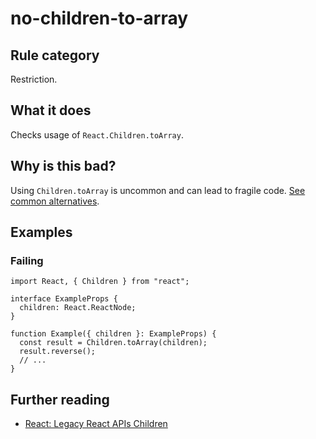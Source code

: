 # no-children-to-array

## Rule category

Restriction.

## What it does

Checks usage of `React.Children.toArray`.

## Why is this bad?

Using `Children.toArray` is uncommon and can lead to fragile code. [See common alternatives](https://react.dev/reference/react/Children#alternatives).

## Examples

### Failing

```tsx twoslash
import React, { Children } from "react";

interface ExampleProps {
  children: React.ReactNode;
}

function Example({ children }: ExampleProps) {
  const result = Children.toArray(children);
  result.reverse();
  // ...
}
```

## Further reading

- [React: Legacy React APIs Children](https://react.dev/reference/react/Children)
